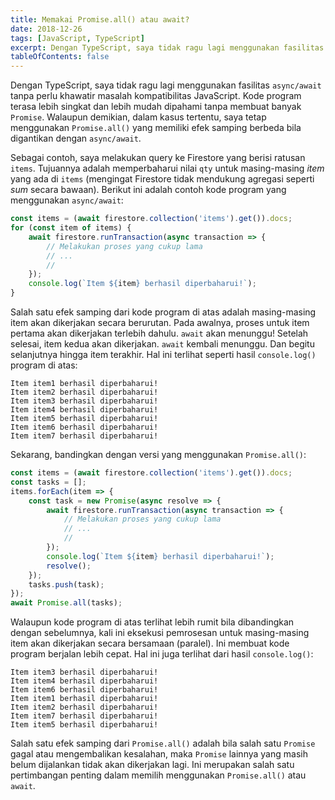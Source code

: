 ```yaml
---
title: Memakai Promise.all() atau await?
date: 2018-12-26
tags: [JavaScript, TypeScript]
excerpt: Dengan TypeScript, saya tidak ragu lagi menggunakan fasilitas `async/await` tanpa perlu khawatir masalah kompatibilitas JavaScript.  Kode program terasa lebih singkat dan lebih mudah dipahami tanpa membuat banyak `Promise`.  Walaupun demikian, dalam kasus tertentu, saya tetap menggunakan `Promise.all()` yang memiliki efek samping berbeda bila digantikan dengan `async/await`...
tableOfContents: false
---
```


Dengan TypeScript, saya tidak ragu lagi menggunakan fasilitas `async/await` tanpa perlu khawatir masalah kompatibilitas JavaScript.  Kode program terasa lebih singkat dan lebih mudah dipahami tanpa membuat banyak `Promise`.  Walaupun demikian, dalam kasus tertentu, saya tetap menggunakan `Promise.all()` yang memiliki efek samping berbeda bila digantikan dengan `async/await`.

Sebagai contoh, saya melakukan query ke Firestore yang berisi ratusan `items`.  Tujuannya adalah memperbaharui nilai `qty` untuk masing-masing *item* yang ada di `items` (mengingat Firestore tidak mendukung agregasi seperti *sum* secara bawaan).  Berikut ini adalah contoh kode program yang menggunakan `async/await`:

```typescript title="index.ts"
const items = (await firestore.collection('items').get()).docs;
for (const item of items) {
    await firestore.runTransaction(async transaction => {
        // Melakukan proses yang cukup lama
        // ...
        //        
    });
    console.log(`Item ${item} berhasil diperbaharui!`);
}
```

Salah satu efek samping dari kode program di atas adalah masing-masing item akan dikerjakan secara berurutan.  Pada awalnya, proses untuk item pertama akan dikerjakan terlebih dahulu.  `await` akan menunggu!  Setelah selesai, item kedua akan dikerjakan. `await` kembali menunggu.  Dan begitu selanjutnya hingga item terakhir.  Hal ini terlihat seperti hasil `console.log()` program di atas:

```
Item item1 berhasil diperbaharui!
Item item2 berhasil diperbaharui!
Item item3 berhasil diperbaharui!
Item item4 berhasil diperbaharui!
Item item5 berhasil diperbaharui!
Item item6 berhasil diperbaharui!
Item item7 berhasil diperbaharui!
```

Sekarang, bandingkan dengan versi yang menggunakan `Promise.all()`:

```typescript title="index.ts"
const items = (await firestore.collection('items').get()).docs;
const tasks = [];
items.forEach(item => {
    const task = new Promise(async resolve => {
        await firestore.runTransaction(async transaction => {
            // Melakukan proses yang cukup lama
            // ...
            //
        });
        console.log(`Item ${item} berhasil diperbaharui!`);
        resolve();
    });
    tasks.push(task);
});
await Promise.all(tasks);
```

Walaupun kode program di atas terlihat lebih rumit bila dibandingkan dengan sebelumnya, kali ini eksekusi pemrosesan untuk masing-masing item akan dikerjakan secara bersamaan (paralel).  Ini membuat kode program berjalan lebih cepat.  Hal ini juga terlihat dari hasil `console.log()`:

```
Item item3 berhasil diperbaharui!
Item item4 berhasil diperbaharui!
Item item6 berhasil diperbaharui!
Item item1 berhasil diperbaharui!
Item item2 berhasil diperbaharui!
Item item7 berhasil diperbaharui!
Item item5 berhasil diperbaharui!
```

Salah satu efek samping dari `Promise.all()` adalah bila salah satu `Promise` gagal atau mengembalikan kesalahan, maka `Promise` lainnya yang masih belum dijalankan tidak akan dikerjakan lagi.  Ini merupakan salah satu pertimbangan penting dalam memilih menggunakan `Promise.all()` atau `await`.